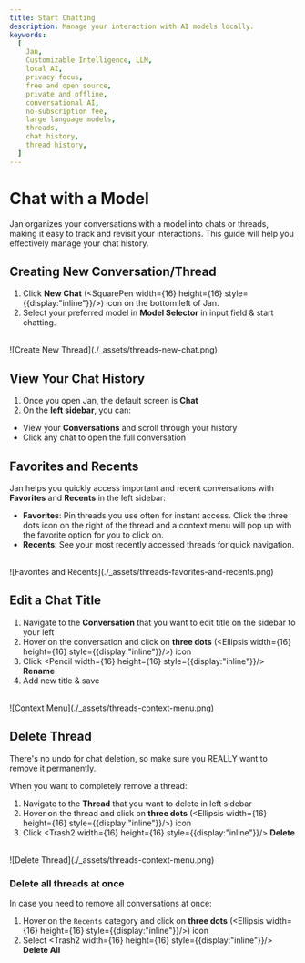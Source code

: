 ```yaml
---
title: Start Chatting
description: Manage your interaction with AI models locally.
keywords:
  [
    Jan,
    Customizable Intelligence, LLM,
    local AI,
    privacy focus,
    free and open source,
    private and offline,
    conversational AI,
    no-subscription fee,
    large language models,
    threads,
    chat history,
    thread history,
  ]
---
```




# Chat with a Model

Jan organizes your conversations with a model into chats or threads, making it easy to track and revisit
your interactions. This guide will help you effectively manage your chat history.

## Creating New Conversation/Thread
1. Click **New Chat** (<SquarePen width={16} height={16} style={{display:"inline"}}/>) icon on the
bottom left of Jan.
2. Select your preferred model in **Model Selector** in input field & start chatting.

<br/>
![Create New Thread](./_assets/threads-new-chat.png)

## View Your Chat History

1. Once you open Jan, the default screen is **Chat**
2. On the **left sidebar**, you can:
  - View your **Conversations** and scroll through your history
  - Click any chat to open the full conversation

## Favorites and Recents

Jan helps you quickly access important and recent conversations with **Favorites** and **Recents**
in the left sidebar:
- **Favorites**: Pin threads you use often for instant access. Click the three dots icon on the right of the
thread and a context menu will pop up with the favorite option for you to click on.
- **Recents**: See your most recently accessed threads for quick navigation.

<br/>
![Favorites and Recents](./_assets/threads-favorites-and-recents.png)


## Edit a Chat Title
1. Navigate to the **Conversation** that you want to edit title on the sidebar to your left
2. Hover on the conversation and click on **three dots** (<Ellipsis width={16} height={16} style={{display:"inline"}}/>) icon
3. Click <Pencil width={16} height={16} style={{display:"inline"}}/> **Rename**
4. Add new title & save

<br/>
![Context Menu](./_assets/threads-context-menu.png)

## Delete Thread

<Aside type="caution">
There's no undo for chat deletion, so make sure you REALLY want to remove it permanently.
</Aside>

When you want to completely remove a thread:

1. Navigate to the **Thread** that you want to delete in left sidebar
2. Hover on the thread and click on **three dots** (<Ellipsis width={16} height={16} style={{display:"inline"}}/>) icon
3. Click <Trash2 width={16} height={16} style={{display:"inline"}}/> **Delete**


<br/>
![Delete Thread](./_assets/threads-context-menu.png)

### Delete all threads at once

In case you need to remove all conversations at once:
1. Hover on the `Recents` category and click on **three dots** (<Ellipsis width={16} height={16} style={{display:"inline"}}/>) icon
2. Select <Trash2 width={16} height={16} style={{display:"inline"}}/> **Delete All**
